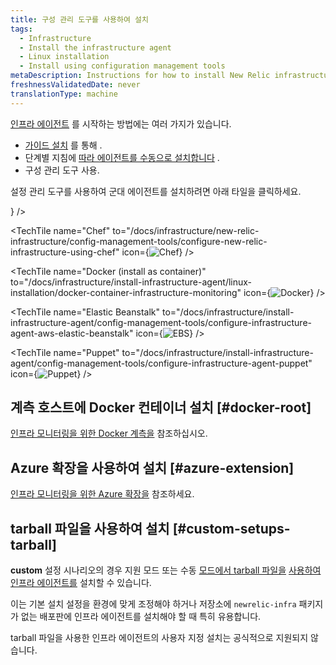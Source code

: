 ```yaml
---
title: 구성 관리 도구를 사용하여 설치
tags:
  - Infrastructure
  - Install the infrastructure agent
  - Linux installation
  - Install using configuration management tools
metaDescription: Instructions for how to install New Relic infrastructure monitoring for Linux systems using configuration management tools.
freshnessValidatedDate: never
translationType: machine
---
```


[인프라 에이전트](/docs/infrastructure/infrastructure-monitoring/get-started/get-started-infrastructure-monitoring/) 를 시작하는 방법에는 여러 가지가 있습니다.

* [가이드 설치](/docs/new-relic-one/use-new-relic-one/cross-product-functions/install-configure/new-relic-guided-install-overview/) 를 통해 .
* 단계별 지침에 [따라 에이전트를 수동으로 설치합니다](/docs/infrastructure/install-infrastructure-agent/linux-installation/install-infrastructure-monitoring-agent-linux#manual-install) .
* 구성 관리 도구 사용.

설정 관리 도구를 사용하여 군대 에이전트를 설치하려면 아래 타일을 클릭하세요.

<TechTileGrid>
  <TechTile
    name="Ansible"
    to="/docs/infrastructure/new-relic-infrastructure/config-management-tools/configure-new-relic-infrastructure-using-ansible"
    icon={<img src="/images/os_icon_ansible-red.webp" alt="Ansible" variant="TechTile"/>}
  />

  <TechTile
    name="Chef"
    to="/docs/infrastructure/new-relic-infrastructure/config-management-tools/configure-new-relic-infrastructure-using-chef"
    icon={<img src="/images/os_icon_chef.webp" alt="Chef" variant="TechTile"/>}
  />

  <TechTile
    name="Docker (install as container)"
    to="/docs/infrastructure/install-infrastructure-agent/linux-installation/docker-container-infrastructure-monitoring"
    icon={<img src="/images/os_icon_docker.webp" alt="Docker" variant="TechTile"/>}
  />

  <TechTile
    name="Elastic Beanstalk"
    to="/docs/infrastructure/install-infrastructure-agent/config-management-tools/configure-infrastructure-agent-aws-elastic-beanstalk"
    icon={<img src="/images/os_icon_ebs.webp" alt="EBS" variant="TechTile"/>}
  />

  <TechTile
    name="Puppet"
    to="/docs/infrastructure/install-infrastructure-agent/config-management-tools/configure-infrastructure-agent-puppet"
    icon={<img src="/images/os_icon_puppet.webp" alt="Puppet" variant="TechTile"/>}
  />
</TechTileGrid>

## 계측 호스트에 Docker 컨테이너 설치 [#docker-root]

[인프라 모니터링을 위한 Docker 계측을](/docs/infrastructure/new-relic-infrastructure/data-instrumentation/docker-instrumentation-infrastructure) 참조하십시오.

## Azure 확장을 사용하여 설치 [#azure-extension]

[인프라 모니터링을 위한 Azure 확장을](/docs/infrastructure/install-infrastructure-agent/linux-installation/azure-extensions-infrastructure) 참조하세요.

## tarball 파일을 사용하여 설치 [#custom-setups-tarball]

<DNT>**custom**</DNT> 설정 시나리오의 경우 지원 모드 또는 [](/docs/infrastructure/install-configure-manage-infrastructure/linux-installation/tarball-assisted-install-infrastructure-linux)수동 [모드에서 tarball 파일을](https://download.newrelic.com/infrastructure_agent/binaries/linux/) [사용하여 인프라 에이전트를](/docs/infrastructure/install-configure-manage-infrastructure/linux-installation/tarball-manual-install-infrastructure-linux) 설치할 수 있습니다.

이는 기본 설치 설정을 환경에 맞게 조정해야 하거나 저장소에 `newrelic-infra` 패키지가 없는 배포판에 인프라 에이전트를 설치해야 할 때 특히 유용합니다.

<Callout variant="important">
  tarball 파일을 사용한 인프라 에이전트의 사용자 지정 설치는 공식적으로 지원되지 않습니다.
</Callout>
